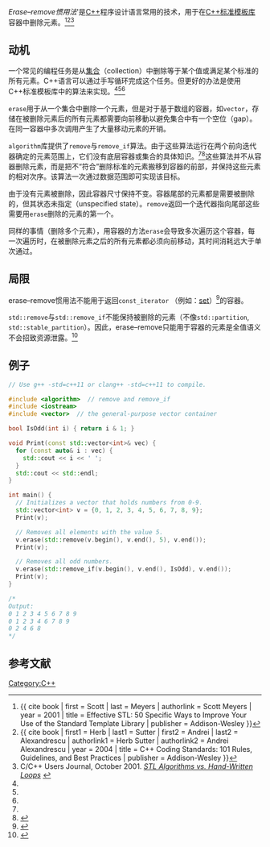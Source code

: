 ''Erase–remove惯用法'''是[[C++|C++]]程序设计语言常用的技术，用于在[[C++标准模板库|C++标准模板库]]容器中删除元素。<ref name="EffSTL">{{ cite book 
| first = Scott
| last = Meyers
| authorlink = Scott Meyers
| year = 2001
| title = Effective STL: 50 Specific Ways to Improve Your Use of the Standard Template Library 
| publisher = Addison-Wesley 
}}
</ref><ref name="CS">{{ cite book 
| first1 = Herb
| last1 = Sutter
| first2 = Andrei
| last2 = Alexandrescu
| authorlink1 = Herb Sutter
| authorlink2 = Andrei Alexandrescu
| year = 2004
| title = C++ Coding Standards: 101 Rules, Guidelines, and Best Practices 
| publisher = Addison-Wesley 
}}
</ref><ref name="DDJ">C/C++ Users Journal, October 2001. [http://www.ddj.com/cpp/184401446 ''STL Algorithms vs. Hand-Written Loops''] {{Wayback|url=http://www.ddj.com/cpp/184401446 |date=20090725054114 }}</ref>

== 动机 ==
一个常见的编程任务是从[[集合_(计算机科学)|集合]]（collection）中删除等于某个值或满足某个标准的所有元素。C++语言可以通过手写循环完成这个任务。但更好的办法是使用C++标准模板库中的算法来实现。<ref name="EffSTL"/><ref name="CS"/><ref name="DDJ"/>

<code>erase</code>用于从一个集合中删除一个元素，但是对于基于数组的容器，如<code>vector</code>，存储在被删除元素后的所有元素都需要向前移動以避免集合中有一个空位（gap）。在同一容器中多次调用产生了大量移动元素的开销。

<code>algorithm</code>库提供了<code>remove</code>与<code>remove_if</code>算法。由于这些算法运行在两个前向迭代器确定的元素范围上，它们没有底层容器或集合的具体知识。<ref name="EffSTL" /><ref name="Josuttis">{{cite book 
| first = Nicolai
| last = Josuttis
| authorlink = Nicolai Josuttis
| year = 1999
| title = C++ Standard Library – A Tutorial and Reference
| publisher = Addison-Wesley 
}}</ref>这些算法并不从容器删除元素，而是把不“符合”删除标准的元素搬移到容器的前部，并保持这些元素的相对次序。该算法一次通过数据范围即可实现该目标。

由于没有元素被删除，因此容器尺寸保持不变。容器尾部的元素都是需要被删除的，但其状态未指定（unspecified state）。<code>remove</code>返回一个迭代器指向尾部这些需要用<code>erase</code>删除的元素的第一个。

同样的事情（删除多个元素），用容器的方法<code>erase</code>会导致多次遍历这个容器，每一次遍历时，在被删除元素之后的所有元素都必须向前移动，其时间消耗远大于单次通过。

== 局限 ==
erase–remove惯用法不能用于返回<code>const_iterator</code> （例如：[[关联性容器|set]]）<ref name="Erase–remove idiom with std::set">{{cite web|title=Erase–remove idiom with std::set|url=https://stackoverflow.com/q/3792600/183120|accessdate=14 April 2013}}</ref>的容器。

<code>std::remove</code>与<code>std::remove_if</code>不能保持被删除的元素（不像<code>std::partition</code>, <code>std::stable_partition</code>）。因此，erase–remove只能用于容器的元素是全值语义不会招致资源泄露。<ref name="effective_stl">{{Cite book |title=Effective STL : 50 specific ways to improve your use of the standard template library |url=https://archive.org/details/effectivestlspec00meye |url-access=limited |last=Meyers |first=Scott |date=2001 |publisher=Addison-Wesley |isbn=0201749629 |location=Boston |pages=[https://archive.org/details/effectivestlspec00meye/page/n146 143]–145 |oclc=46713127}}</ref>

== 例子==
<!-- "iff" is not a typo, it's an abbreviation of "if and only if" -->
<!-- "iff" is extremely uncommon, removing the abbreviation for clarity -->
<syntaxhighlight lang="cpp">
// Use g++ -std=c++11 or clang++ -std=c++11 to compile.

#include <algorithm>  // remove and remove_if
#include <iostream>
#include <vector>  // the general-purpose vector container

bool IsOdd(int i) { return i & 1; }

void Print(const std::vector<int>& vec) {
  for (const auto& i : vec) {
    std::cout << i << ' ';
  }
  std::cout << std::endl;
}

int main() {
  // Initializes a vector that holds numbers from 0-9.
  std::vector<int> v = {0, 1, 2, 3, 4, 5, 6, 7, 8, 9};
  Print(v);

  // Removes all elements with the value 5.
  v.erase(std::remove(v.begin(), v.end(), 5), v.end());
  Print(v);

  // Removes all odd numbers.
  v.erase(std::remove_if(v.begin(), v.end(), IsOdd), v.end());
  Print(v);
}

/*
Output:
0 1 2 3 4 5 6 7 8 9
0 1 2 3 4 6 7 8 9
0 2 4 6 8
*/

</syntaxhighlight>

== 参考文献==
{{reflist}}

[[Category:C++|Category:C++]]